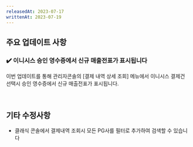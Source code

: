 ```yaml
---
releasedAt: 2023-07-17
writtenAt: 2023-07-19
---
```


## 주요 업데이트 사항

### ✔️ 이니시스 승인 영수증에서 신규 매출전표가 표시됩니다

이번 업데이트를 통해 관리자콘솔의 [결제 내역 상세 조회] 메뉴에서 이니시스 결제건 선택시 승인 영수증에서 신규 매출전표가 표시됩니다.

<br />

## 기타 수정사항

- 클래식 콘솔에서 결제내역 조회시 모든 PG사를 필터로 추가하여 검색할 수 있습니다
